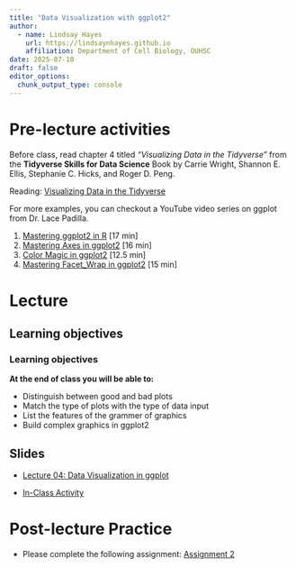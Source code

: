 ```yaml
---
title: "Data Visualization with ggplot2"
author: 
  - name: Lindsay Hayes
    url: https://lindsaynhayes.github.io
    affiliation: Department of Cell Biology, OUHSC
date: 2025-07-10
draft: false
editor_options: 
  chunk_output_type: console
---
```


# Pre-lecture activities

Before class, read chapter 4 titled *"Visualizing Data in the Tidyverse"* from the **Tidyverse Skills for Data Science** Book by Carrie Wright, Shannon E. Ellis, Stephanie C. Hicks, and Roger D. Peng.

Reading: [Visualizing Data in the Tidyverse](https://jhudatascience.org/tidyversecourse/dataviz.html)

For more examples, you can checkout a YouTube video series on ggplot from Dr. Lace Padilla.

1. [Mastering ggplot2 in R](https://youtu.be/iYGDhcNCWDI?si=npvVMpihW-0puqy1)     [17 min]
2. [Mastering Axes in ggplot2](https://youtu.be/Iw3LEa7nxQE?si=B0UTEifi9y1-vLIz)  [16 min]
3. [Color Magic in ggplot2](https://youtu.be/50o5UQHbkdI?si=WeGH8WBP2pNRkTsz)     [12.5 min]
4. [Mastering Facet_Wrap in ggplot2](https://youtu.be/U7i5FozHkW8?si=7wkiGp65r_lQgdit) [15 min]


# Lecture

## Learning objectives

::: callout-note
### Learning objectives

**At the end of class you will be able to:**

-   Distinguish between good and bad plots
-   Match the type of plots with the type of data input
-   List the features of the grammer of graphics
-   Build complex graphics in ggplot2

:::

## Slides

-   [Lecture 04: Data Visualization in ggplot](https://docs.google.com/presentation/d/1zNF0ai86dW9eLUCRKn1eRx1YoD4RD0CmGsN_gBSduXI/edit?slide=id.g32d8d3ac599_0_501#slide=id.g32d8d3ac599_0_501)

-   [In-Class Activity](https://lindsaynhayes.github.io/introR2025/activities/classwork04/classwork_L04.html)

# Post-lecture Practice

- Please complete the following assignment: [Assignment 2](https://lindsaynhayes.github.io/introR2025/projects/index_A02.html){target="_blank"}

